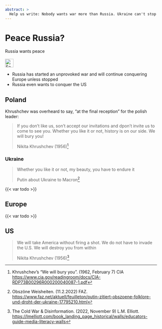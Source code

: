 ```yaml
---
abstract: >
  Help us write: Nobody wants war more than Russia. Ukraine can't stop Russia's terror alone. Let's stop the terrorists.
---
```


# Peace Russia? {#sec-peace-russia}

::: {.callout-caution title="Myth"}
Russia wants peace
[<br></br>![Search for topic in EUvsDisinfo](../all_common_img/EUvsDisinfo_400x240.jpg){height=2em}](https://euvsdisinfo.eu/disinformation-cases/?text=peace&sort=relevance)
:::

::: {.callout-tip title="Truth"}
- Russia has started an unprovoked war and will continue conquering Europe unless stopped
- Russia even wants to conquer the US
:::


## Poland 

Khrushchev was overheard to say, "at the final reception" for the polish leader: 

> If you don't like us, son't accept our invitations and dpon't invite us to come to see you. Whether you like it or not, history is on our side. We will bury you! 
> 
> Nikita Khrushchev (1956)[^peace-russia-1]


### Ukraine

> Whether you like it or not, my beauty, you have to endure it
>
> Putin about Ukraine to Macron[^peace-russia-2]

{{< var todo >}}


## Europe

{{< var todo >}}


## US

> We will take America without firing a shot. We do not have to invade the U.S. We will destroy you from within
>
> Nikita Khrushchev (1956)[^peace-russia-3]




[^peace-russia-1]: Khrushchev's "We will bury you". (1962, February 7) CIA [https://www.cia.gov/readingroom/docs/CIA-RDP73B00296R000200040087-1.pdf
](https://www.cia.gov/readingroom/docs/CIA-RDP73B00296R000200040087-1.pdf)

[^peace-russia-2]: Obszöne Weisheiten. (11.2.2022) FAZ. [https://www.faz.net/aktuell/feuilleton/putin-zitiert-obszoene-folklore-und-droht-der-ukraine-17795210.html](https://www.faz.net/aktuell/feuilleton/putin-zitiert-obszoene-folklore-und-droht-der-ukraine-17795210.html)  

[^peace-russia-3]: The Cold War & Disinformation. (2022, November 9) L.M. Elliott. 
[https://lmelliott.com/book_landing_page_historical/walls/educators-guide-media-literacy-walls](https://lmelliott.com/book_landing_page_historical/walls/educators-guide-media-literacy-walls)
